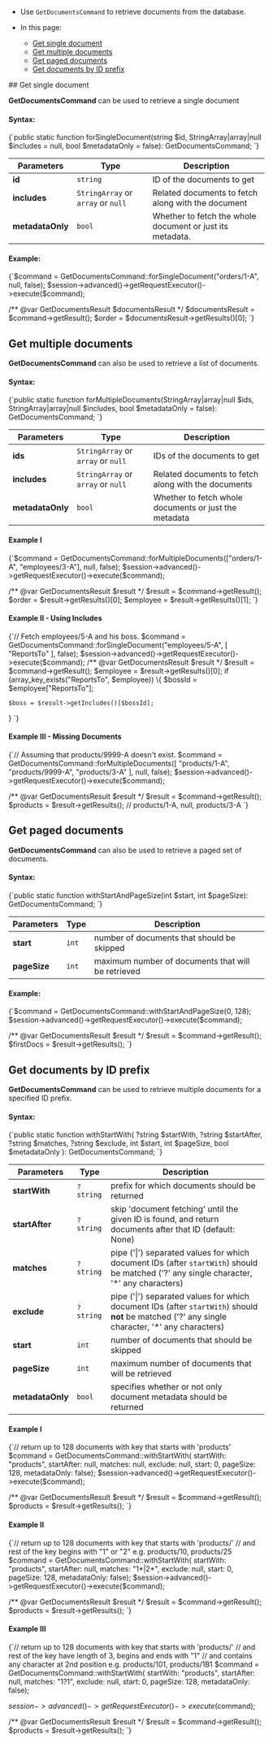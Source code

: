 
<Admonition type="note" title="">

* Use `GetDocumentsCommand` to retrieve documents from the database.

* In this page:
   - [Get single document](../../../client-api/commands/documents/get.mdx#get-single-document)   
   - [Get multiple documents](../../../client-api/commands/documents/get.mdx#get-multiple-documents)   
   - [Get paged documents](../../../client-api/commands/documents/get.mdx#get-paged-documents)   
   - [Get documents by ID prefix](../../../client-api/commands/documents/get.mdx#get-documents-by-id-prefix)  

</Admonition>
## Get single document

**GetDocumentsCommand** can be used to retrieve a single document

#### Syntax:

<TabItem value="get_interface_single" label="get_interface_single">
<CodeBlock language="php">
{`public static function forSingleDocument(string $id, StringArray|array|null $includes = null, bool $metadataOnly = false): GetDocumentsCommand;
`}
</CodeBlock>
</TabItem>

| Parameters | Type | Description |
|------------|------|-------------|
| **id** | `string` | ID of the documents to get |
| **includes** | `StringArray` or `array` or `null` | Related documents to fetch along with the document |
| **metadataOnly** | `bool` | Whether to fetch the whole document or just its metadata. |
#### Example:

<TabItem value="get_sample_single" label="get_sample_single">
<CodeBlock language="php">
{`$command = GetDocumentsCommand::forSingleDocument("orders/1-A", null, false);
$session->advanced()->getRequestExecutor()->execute($command);

/** @var GetDocumentsResult $documentsResult */
$documentsResult = $command->getResult();
$order = $documentsResult->getResults()[0];
`}
</CodeBlock>
</TabItem>



## Get multiple documents

**GetDocumentsCommand** can also be used to retrieve a list of documents.

#### Syntax:

<TabItem value="get_interface_multiple" label="get_interface_multiple">
<CodeBlock language="php">
{`public static function forMultipleDocuments(StringArray|array|null $ids, StringArray|array|null $includes, bool $metadataOnly = false): GetDocumentsCommand;
`}
</CodeBlock>
</TabItem>

| Parameters | Type | Description |
|------------|------|-------------|
| **ids** | `StringArray` or `array` or `null` | IDs of the documents to get |
| **includes** | `StringArray` or `array` or `null` | Related documents to fetch along with the documents |
| **metadataOnly** | `bool` | Whether to fetch whole documents or just the metadata |
#### Example I

<TabItem value="get_sample_multiple" label="get_sample_multiple">
<CodeBlock language="php">
{`$command = GetDocumentsCommand::forMultipleDocuments(["orders/1-A", "employees/3-A"], null, false);
$session->advanced()->getRequestExecutor()->execute($command);

/** @var GetDocumentsResult $result */
$result = $command->getResult();
$order = $result->getResults()[0];
$employee = $result->getResults()[1];
`}
</CodeBlock>
</TabItem>

#### Example II - Using Includes

<TabItem value="get_sample_includes" label="get_sample_includes">
<CodeBlock language="php">
{`// Fetch employees/5-A and his boss.
$command = GetDocumentsCommand::forSingleDocument("employees/5-A", [ "ReportsTo" ], false);
$session->advanced()->getRequestExecutor()->execute($command);
/** @var GetDocumentsResult $result */
$result = $command->getResult();
$employee = $result->getResults()[0];
if (array_key_exists("ReportsTo", $employee)) \{
    $bossId = $employee["ReportsTo"];

    $boss = $result->getIncludes()[$bossId];
\}
`}
</CodeBlock>
</TabItem>

#### Example III - Missing Documents

<TabItem value="get_sample_missing" label="get_sample_missing">
<CodeBlock language="php">
{`// Assuming that products/9999-A doesn't exist.
$command = GetDocumentsCommand::forMultipleDocuments([ "products/1-A", "products/9999-A", "products/3-A" ], null, false);
$session->advanced()->getRequestExecutor()->execute($command);

/** @var GetDocumentsResult $result */
$result = $command->getResult();
$products = $result->getResults(); // products/1-A, null, products/3-A
`}
</CodeBlock>
</TabItem>



## Get paged documents

**GetDocumentsCommand** can also be used to retrieve a paged set of documents.

#### Syntax:

<TabItem value="get_interface_paged" label="get_interface_paged">
<CodeBlock language="php">
{`public static function withStartAndPageSize(int $start, int $pageSize): GetDocumentsCommand;
`}
</CodeBlock>
</TabItem>

| Parameters | Type | Description |
|------------|------|-------------|
| **start** | `int` | number of documents that should be skipped  |
| **pageSize** | `int` | maximum number of documents that will be retrieved |
#### Example:

<TabItem value="get_sample_paged" label="get_sample_paged">
<CodeBlock language="php">
{`$command = GetDocumentsCommand::withStartAndPageSize(0, 128);
$session->advanced()->getRequestExecutor()->execute($command);

/** @var GetDocumentsResult $result */
$result = $command->getResult();
$firstDocs = $result->getResults();
`}
</CodeBlock>
</TabItem>



## Get documents by ID prefix

**GetDocumentsCommand** can be used to retrieve multiple documents for a specified ID prefix.

#### Syntax:

<TabItem value="get_interface_startswith" label="get_interface_startswith">
<CodeBlock language="php">
{`public static function withStartWith(
    ?string $startWith,
    ?string $startAfter,
    ?string $matches,
    ?string $exclude,
    int $start,
    int $pageSize,
    bool $metadataOnly
): GetDocumentsCommand;
`}
</CodeBlock>
</TabItem>

| Parameters | Type | Description |
|------------|------|-------------|
| **startWith** | `?string` | prefix for which documents should be returned |
| **startAfter** | `?string` | skip 'document fetching' until the given ID is found, and return documents after that ID (default: None) |
| **matches** | `?string` | pipe ('&#124;') separated values for which document IDs (after `startWith`) should be matched ('?' any single character, '*' any characters) |
| **exclude** | `?string` | pipe ('&#124;') separated values for which document IDs (after `startWith`) should **not** be matched ('?' any single character, '*' any characters) |
| **start** | `int` | number of documents that should be skipped |
| **pageSize** | `int` | maximum number of documents that will be retrieved |
| **metadataOnly** | `bool` | specifies whether or not only document metadata should be returned |
#### Example I

<TabItem value="get_sample_startswith" label="get_sample_startswith">
<CodeBlock language="php">
{`// return up to 128 documents with key that starts with 'products'
$command = GetDocumentsCommand::withStartWith(
    startWith: "products",
    startAfter: null,
    matches: null,
    exclude: null,
    start: 0,
    pageSize: 128,
    metadataOnly: false);
$session->advanced()->getRequestExecutor()->execute($command);

/** @var GetDocumentsResult $result */
$result = $command->getResult();
$products = $result->getResults();
`}
</CodeBlock>
</TabItem>

#### Example II

<TabItem value="get_sample_startswith_matches" label="get_sample_startswith_matches">
<CodeBlock language="php">
{`// return up to 128 documents with key that starts with 'products/'
// and rest of the key begins with "1" or "2" e.g. products/10, products/25
$command = GetDocumentsCommand::withStartWith(
    startWith: "products",
    startAfter: null,
    matches: "1*|2*",
    exclude: null,
    start: 0,
    pageSize: 128,
    metadataOnly: false);
$session->advanced()->getRequestExecutor()->execute($command);

/** @var GetDocumentsResult $result */
$result = $command->getResult();
$products = $result->getResults();
`}
</CodeBlock>
</TabItem>

#### Example III

<TabItem value="get_sample_startswith_matches_end" label="get_sample_startswith_matches_end">
<CodeBlock language="php">
{`// return up to 128 documents with key that starts with 'products/'
// and rest of the key have length of 3, begins and ends with "1"
// and contains any character at 2nd position e.g. products/101, products/1B1
$command = GetDocumentsCommand::withStartWith(
    startWith: "products",
    startAfter: null,
    matches: "1?1",
    exclude: null,
    start: 0,
    pageSize: 128,
    metadataOnly: false);

$session->advanced()->getRequestExecutor()->execute($command);

/** @var GetDocumentsResult $result */
$result = $command->getResult();
$products = $result->getResults();
`}
</CodeBlock>
</TabItem>




